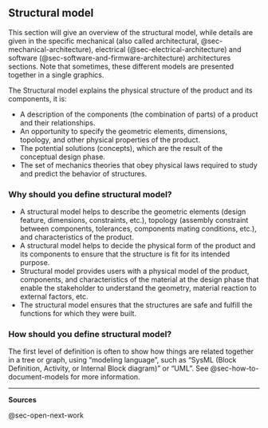 ## Structural model {#sec-structural-model}

This section will give an overview of the structural model, while details are given in the specific mechanical (also called architectural, @sec-mechanical-architecture), electrical (@sec-electrical-architecture) and software (@sec-software-and-firmware-architecture) architectures sections.
Note that sometimes, these different models are presented together in a single graphics.

The Structural model explains the physical structure of the product and its components, it is:

-   A description of the components (the combination of parts) of a product and their relationships.
-   An opportunity to specify the geometric elements, dimensions, topology, and other physical properties of the product.
-   The potential solutions (concepts), which are the result of the conceptual design phase.
-   The set of mechanics theories that obey physical laws required to study and predict the behavior of structures.

### Why should you define structural model?

-   A structural model helps to describe the geometric elements (design feature, dimensions, constraints, etc.), topology (assembly constraint between components, tolerances, components mating conditions, etc.), and characteristics of the product.
-   A structural model helps to decide the physical form of the product and its components to ensure that the structure is fit for its intended purpose.
-   Structural model provides users with a physical model of the product, components, and characteristics of the material at the design phase that enable the stakeholder to understand the geometry, material reaction to external factors, etc.
-   The structural model ensures that the structures are safe and fulfill the functions for which they were built.

### How should you define structural model?

The first level of definition is often to show how things are related together in a tree or graph, using "modeling language", such as "SysML (Block Definition, Activity, or Internal Block diagram)" or "UML". See @sec-how-to-document-models for more information.


------------------------------------------------------------------------

**Sources**

@sec-open-next-work
